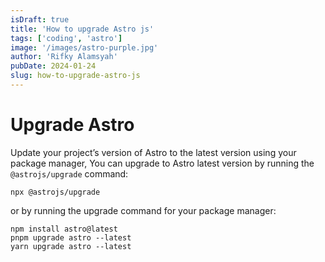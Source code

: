```yaml
---
isDraft: true
title: 'How to upgrade Astro js'
tags: ['coding', 'astro']
image: '/images/astro-purple.jpg'
author: 'Rifky Alamsyah'
pubDate: 2024-01-24
slug: how-to-upgrade-astro-js
---
```


# Upgrade Astro

Update your project’s version of Astro to the latest version using your package manager, You can upgrade to Astro latest version by running the `@astrojs/upgrade` command:

```
npx @astrojs/upgrade
```

or by running the upgrade command for your package manager:

```
npm install astro@latest
pnpm upgrade astro --latest
yarn upgrade astro --latest
```
